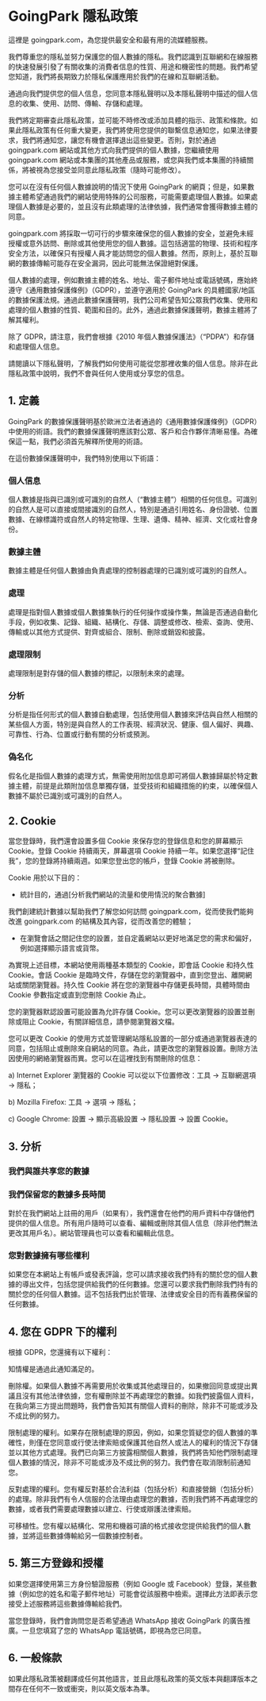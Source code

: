 # GoingPark 隱私政策

這裡是 goingpark.com，為您提供最安全和最有用的流媒體服務。

我們尊重您的隱私並努力保護您的個人數據的隱私。我們認識到互聯網和在線服務的快速發展引發了有關收集的消費者信息的性質、用途和機密性的問題。我們希望您知道，我們將長期致力於隱私保護應用於我們的在線和互聯網活動。

通過向我們提供您的個人信息，您同意本隱私聲明以及本隱私聲明中描述的個人信息的收集、使用、訪問、傳輸、存儲和處理。

我們將定期審查此隱私政策，並可能不時修改或添加具體的指示、政策和條款。如果此隱私政策有任何重大變更，我們將使用您提供的聯繫信息通知您，如果法律要求，我們將通知您，讓您有機會選擇退出這些變更。否則，對於通過 goingpark.com 網站或其他方式向我們提供的個人數據，您繼續使用 goingpark.com 網站或本集團的其他產品或服務，或您與我們或本集團的持續關係，將被視為您接受並同意此隱私政策（隨時可能修改）。

您可以在沒有任何個人數據說明的情況下使用 GoingPark 的網頁；但是，如果數據主體希望通過我們的網站使用特殊的公司服務，可能需要處理個人數據。如果處理個人數據是必要的，並且沒有此類處理的法律依據，我們通常會獲得數據主體的同意。

goingpark.com 將採取一切可行的步驟來確保您的個人數據的安全，並避免未經授權或意外訪問、刪除或其他使用您的個人數據。這包括適當的物理、技術和程序安全方法，以確保只有授權人員才能訪問您的個人數據。然而，原則上，基於互聯網的數據傳輸可能存在安全漏洞，因此可能無法保證絕對保護。

個人數據的處理，例如數據主體的姓名、地址、電子郵件地址或電話號碼，應始終遵守《通用數據保護條例》（GDPR），並遵守適用於 GoingPark 的具體國家/地區的數據保護法規。通過此數據保護聲明，我們公司希望告知公眾我們收集、使用和處理的個人數據的性質、範圍和目的。此外，通過此數據保護聲明，數據主體將了解其權利。

除了 GDPR，請注意，我們會根據《2010 年個人數據保護法》（“PDPA”）和存儲和處理個人信息。

請閱讀以下隱私聲明，了解我們如何使用可能從您那裡收集的個人信息。除非在此隱私政策中說明，我們不會與任何人使用或分享您的信息。

## 1. 定義

GoingPark 的數據保護聲明基於歐洲立法者通過的《通用數據保護條例》（GDPR）中使用的術語。我們的數據保護聲明應該對公眾、客戶和合作夥伴清晰易懂。為確保這一點，我們必須首先解釋所使用的術語。

在這份數據保護聲明中，我們特別使用以下術語：

### 個人信息

個人數據是指與已識別或可識別的自然人（“數據主體”）相關的任何信息。可識別的自然人是可以直接或間接識別的自然人，特別是通過引用姓名、身份證號、位置數據、在線標識符或自然人的特定物理、生理、遺傳、精神、經濟、文化或社會身份。

### 數據主體

數據主體是任何個人數據由負責處理的控制器處理的已識別或可識別的自然人。

### 處理

處理是指對個人數據或個人數據集執行的任何操作或操作集，無論是否通過自動化手段，例如收集、記錄、組織、結構化、存儲、調整或修改、檢索、查詢、使用、傳輸或以其他方式提供、對齊或組合、限制、刪除或銷毀和披露。

### 處理限制

處理限制是對存儲的個人數據的標記，以限制未來的處理。

### 分析

分析是指任何形式的個人數據自動處理，包括使用個人數據來評估與自然人相關的某些個人方面，特別是與自然人的工作表現、經濟狀況、健康、個人偏好、興趣、可靠性、行為、位置或行動有關的分析或預測。

### 偽名化

假名化是指個人數據的處理方式，無需使用附加信息即可將個人數據歸屬於特定數據主體，前提是此類附加信息單獨存儲，並受技術和組織措施的約束，以確保個人數據不屬於已識別或可識別的自然人。

## 2. Cookie

當您登錄時，我們還會設置多個 Cookie 來保存您的登錄信息和您的屏幕顯示 Cookie。登錄 Cookie 持續兩天，屏幕選項 Cookie 持續一年。如果您選擇“記住我”，您的登錄將持續兩週。如果您登出您的帳戶，登錄 Cookie 將被刪除。

Cookie 用於以下目的：

- 統計目的，通過\[分析我們網站的流量和使用情況的聚合數據\]

我們創建統計數據以幫助我們了解您如何訪問 goingpark.com，從而使我們能夠改進 goingpark.com 的結構及其內容，從而改善您的體驗；

- 在瀏覽會話之間記住您的設置，並自定義網站以更好地滿足您的需求和偏好，例如選擇顯示語言或貨幣。

為實現上述目標，本網站使用兩種基本類型的 Cookie，即會話 Cookie 和持久性 Cookie。會話 Cookie 是臨時文件，存儲在您的瀏覽器中，直到您登出、離開網站或關閉瀏覽器。持久性 Cookie 將在您的瀏覽器中存儲更長時間，具體時間由 Cookie 參數指定或直到您刪除 Cookie 為止。

您的瀏覽器默認設置可能設置為允許存儲 Cookie。您可以更改瀏覽器的設置並刪除或阻止 Cookie，有關詳細信息，請參閱瀏覽器文檔。

您可以更改 Cookie 的使用方式並管理網站隱私設置的一部分或通過瀏覽器表達的同意，包括阻止或刪除來自網站的同意。為此，請更改您的瀏覽器設置。刪除方法因使用的網絡瀏覽器而異。您可以在這裡找到有關刪除的信息：

a) Internet Explorer 瀏覽器的 Cookie 可以從以下位置修改：工具 -> 互聯網選項 -> 隱私；

b) Mozilla Firefox: 工具 -> 選項 -> 隱私；

c) Google Chrome: 設置 -> 顯示高級設置 -> 隱私設置 -> 設置 Cookie。

## 3. 分析

### 我們與誰共享您的數據

### 我們保留您的數據多長時間

對於在我們網站上註冊的用戶（如果有），我們還會在他們的用戶資料中存儲他們提供的個人信息。所有用戶隨時可以查看、編輯或刪除其個人信息（除非他們無法更改其用戶名）。網站管理員也可以查看和編輯此信息。

### 您對數據擁有哪些權利

如果您在本網站上有帳戶或發表評論，您可以請求接收我們持有的關於您的個人數據的導出文件，包括您提供給我們的任何數據。您還可以要求我們刪除我們持有的關於您的任何個人數據。這不包括我們出於管理、法律或安全目的而有義務保留的任何數據。

## 4. 您在 GDPR 下的權利

根據 GDPR，您還擁有以下權利：

知情權是通過此通知滿足的。

刪除權。如果個人數據不再需要用於收集或其他處理目的，如果撤回同意或提出異議且沒有其他法律依據，您有權刪除並不再處理您的數據。如我們披露個人資料，在我向第三方提出問題時，我們會告知其有關個人資料的刪除，除非不可能或涉及不成比例的努力。

限制處理的權利。如果存在限制處理的原因，例如，如果您質疑您的個人數據的準確性，則僅在您同意或行使法律索賠或保護其他自然人或法人的權利的情況下存儲並以其他方式處理。我們已向第三方披露相關個人數據，我們將告知他們限制處理個人數據的情況，除非不可能或涉及不成比例的努力。我們會在取消限制前通知您。

反對處理的權利。您有權反對基於合法利益（包括分析）和直接營銷（包括分析）的處理。除非我們有令人信服的合法理由處理您的數據，否則我們將不再處理您的數據，或者我們需要處理數據以建立、行使或辯護法律索賠。

可移植性。您有權以結構化、常用和機器可讀的格式接收您提供給我們的個人數據，並將這些數據傳輸給另一個數據控制者。

## 5. 第三方登錄和授權

如果您選擇使用第三方身份驗證服務（例如 Google 或 Facebook）登錄，某些數據（例如您的姓名和電子郵件地址）可能會從該服務中檢索。選擇此方法即表示您接受上述服務將這些數據傳輸給我們。

當您登錄時，我們會詢問您是否希望通過 WhatsApp 接收 GoingPark 的廣告推廣。一旦您填寫了您的 WhatsApp 電話號碼，即視為您已同意。

## 6. 一般條款

如果此隱私政策被翻譯成任何其他語言，並且此隱私政策的英文版本與翻譯版本之間存在任何不一致或衝突，則以英文版本為準。






